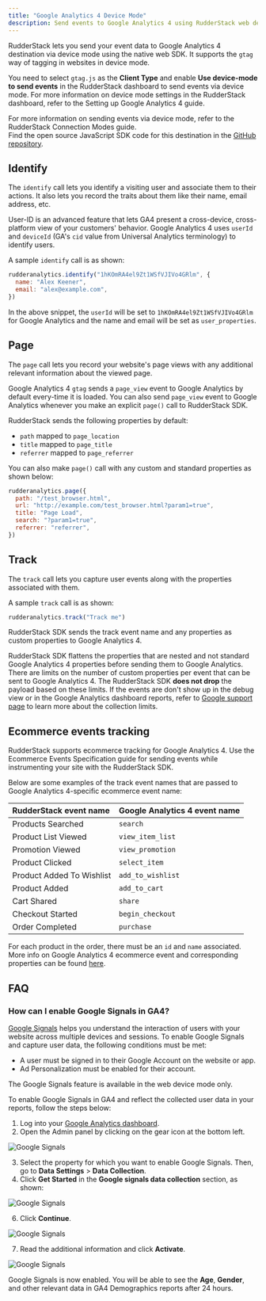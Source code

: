 ```yaml
---
title: "Google Analytics 4 Device Mode"
description: Send events to Google Analytics 4 using RudderStack web device mode.
---
```


RudderStack lets you send your event data to Google Analytics 4 destination via device mode using the native web SDK. It supports the `gtag` way of tagging in websites in device mode. 

You need to select `gtag.js` as the **Client Type** and enable **Use device-mode to send events** in the RudderStack dashboard to send events via device mode. For more information on device mode settings in the RudderStack dashboard, refer to the <Link to="/destinations/streaming-destinations/google-analytics-4/setting-up-google-analytics-4-in-rudderstack/">Setting up Google Analytics 4</Link> guide.

<div class="infoBlock">
For more information on sending events via device mode, refer to the <Link to="/destinations/rudderstack-connection-modes/">RudderStack Connection Modes</Link> guide.
</div>

<div class="infoBlock">
Find the open source JavaScript SDK code for this destination in the <a href="https://github.com/rudderlabs/rudder-sdk-js/tree/production/src/integrations/GA4">GitHub repository</a>.
</div>

## Identify

The <Link to="/event-spec/standard-events/identify/">`identify`</Link> call lets you identify a visiting user and associate them to their actions. It also lets you record the traits about them like their name, email address, etc.

User-ID is an advanced feature that lets GA4 present a cross-device, cross-platform view of your customers' behavior. Google Analytics 4 uses `userId` and `deviceId` \(GA's `cid` value from Universal Analytics terminology\) to identify users.

A sample `identify` call is as shown:

```javascript
rudderanalytics.identify("1hKOmRA4el9Zt1WSfVJIVo4GRlm", {
  name: "Alex Keener",
  email: "alex@example.com",
})
```

In the above snippet, the `userId` will be set to `1hKOmRA4el9Zt1WSfVJIVo4GRlm` for Google Analytics and the name and email will be set as `user_properties`.

## Page
  
The <Link to="/event-spec/standard-events/page">`page`</Link> call lets you record your website's page views with any additional relevant information about the viewed page.

Google Analytics 4 `gtag` sends a `page_view` event to Google Analytics by default every-time it is loaded. You can also send `page_view` event to Google Analytics whenever you make an explicit `page()` call to RudderStack SDK.

RudderStack sends the following properties by default:

- `path` mapped to `page_location`
- `title` mapped to `page_title`
- `referrer` mapped to `page_referrer`

You can also make `page()` call with any custom and standard properties as shown below:

```javascript
rudderanalytics.page({
  path: "/test_browser.html",
  url: "http://example.com/test_browser.html?param1=true",
  title: "Page Load",
  search: "?param1=true",
  referrer: "referrer",
})
```

## Track

The <Link to="/event-spec/standard-events/track">`track`</Link> call lets you capture user events along with the properties associated with them.

A sample `track` call is as shown:

```javascript
rudderanalytics.track("Track me")
```

RudderStack SDK sends the track event name and any properties as custom properties to Google Analytics 4.

<div class="infoBlock">
RudderStack SDK flattens the properties that are nested and not standard Google Analytics 4 properties before sending them to Google Analytics.
</div>

<div class="infoBlock">
There are limits on the number of custom properties per event that can be sent to Google Analytics 4. The RudderStack SDK <strong>does not drop</strong> the payload based on these limits. If the events are don't show up in the debug view or in the Google Analytics dashboard reports, refer to <a href="https://support.google.com/analytics/answer/9267744?hl=en">Google support page</a> to learn more about the collection limits.
</div>

## Ecommerce events tracking

RudderStack supports ecommerce tracking for Google Analytics 4. Use the <Link to="/event-spec/ecommerce-events-spec/">Ecommerce Events Specification</Link> guide for sending events while instrumenting your site with the RudderStack SDK.

Below are some examples of the track event names that are passed to Google Analytics 4-specific ecommerce event name:

| RudderStack event name    | Google Analytics 4 event name |
| :------------------------ | :---------------------------- |
| Products Searched         | `search`                      |
| Product List Viewed       | `view_item_list`              |
| Promotion Viewed          | `view_promotion`              |
| Product Clicked           | `select_item`                 |
| Product Added To Wishlist | `add_to_wishlist`             |
| Product Added             | `add_to_cart`                 |
| Cart Shared               | `share`                       |
| Checkout Started          | `begin_checkout`              |
| Order Completed           | `purchase`                    |

<div class="infoBlock">
For each product in the order, there must be an <code class="inline-code">id</code> and <code class="inline-code">name</code> associated. More info on Google Analytics 4 ecommerce event and corresponding properties can be found <a href="https://developers.google.com/gtagjs/reference/ga4-events#view_item_list">here</a>.
</div>

## FAQ

### How can I enable Google Signals in GA4?

[Google Signals](https://support.google.com/analytics/answer/9445345?hl=en#zippy=%2Cin-this-article) helps you understand the interaction of users with your website across multiple devices and sessions. To enable Google Signals and capture user data, the following conditions must be met:
- A user must be signed in to their Google Account on the website or app.
- Ad Personalization must be enabled for their account.

<div class="infoBlock">
The Google Signals feature is available in the web <Link to="/destinations/rudderstack-connection-modes/#device-mode">device mode</Link> only.
</div>

To enable Google Signals in GA4 and reflect the collected user data in your reports, follow the steps below:

1. Log into your [Google Analytics dashboard](https://analytics.google.com/). 
2. Open the Admin panel by clicking on the gear icon at the bottom left.
<img src="../../../assets/event-stream-destinations/Google-signals-1.png" alt="Google Signals" />

3. Select the property for which you want to enable Google Signals. Then, go to **Data Settings** > **Data Collection**.
4. Click **Get Started** in the **Google signals data collection** section, as shown:
<img src="../../../assets/event-stream-destinations/Google-signals-2.png" alt="Google Signals" />

6. Click **Continue**.
<img src="../../../assets/event-stream-destinations/Google-signals-3.png" alt="Google Signals" />

7. Read the additional information and click **Activate**.
<img src="../../../assets/event-stream-destinations/Google-signals-4.png" alt="Google Signals" />

Google Signals is now enabled. You will be able to see the **Age**, **Gender**, and other relevant data in GA4 Demographics reports after 24 hours.


